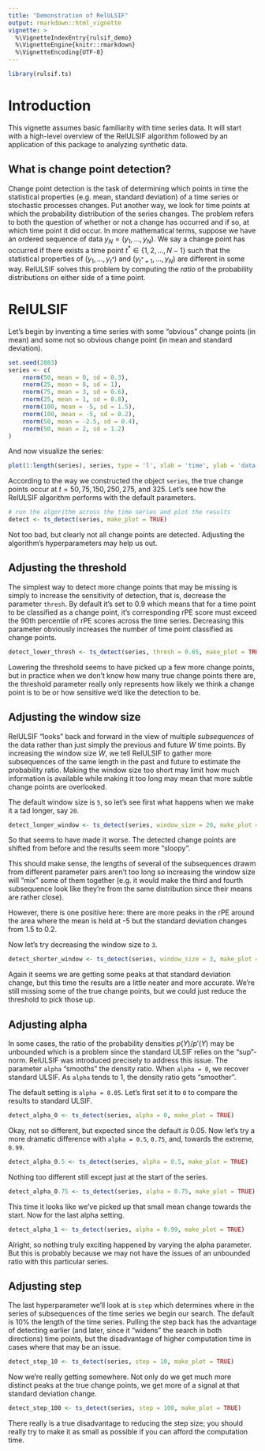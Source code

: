 ```yaml
---
title: "Demonstration of RelULSIF"
output: rmarkdown::html_vignette
vignette: >
  %\VignetteIndexEntry{rulsif_demo}
  %\VignetteEngine{knitr::rmarkdown}
  %\VignetteEncoding{UTF-8}
---
```


```r
library(rulsif.ts)
```

# Introduction

This vignette assumes basic familiarity with time series data. It will start 
with a high-level overview of the RelULSIF algorithm 
followed by an application of this package to analyzing synthetic data.

## What is change point detection?
Change point detection is the task of determining which points in time the 
statistical properties (e.g. mean, standard deviation) of a time series or
stochastic processes changes. Put another way, we look for time points at which
the probability distribution of the series changes. The problem refers to both
the question of whether or not a change has occurred and if so, at which time point
it did occur. In more mathematical terms, suppose we have an ordered sequence of data 
$y_{N} = (y_1, \ldots, y_N)$. We say a change point has occurred if there exists a
time point $t^* \in \{1, 2, \ldots, N - 1\}$ such that the statistical properties
of $(y_1, \ldots, y_{t^*})$ and $(y_{t^*+1}, \ldots, y_N)$ are different in some way.
RelULSIF solves this problem by computing the *ratio* of the 
probability distributions on either side of a time point.

# RelULSIF

Let's begin by inventing a time series with some "obvious" change points (in mean)
and some not so obvious change point (in mean and standard deviation).

```r
set.seed(2883)
series <- c(
    rnorm(50, mean = 0, sd = 0.3),
    rnorm(25, mean = 8, sd = 1),
    rnorm(75, mean = 3, sd = 0.6),
    rnorm(25, mean = 1, sd = 0.8),
    rnorm(100, mean = -5, sd = 1.5),
    rnorm(100, mean = -5, sd = 0.2),
    rnorm(50, mean = -2.5, sd = 0.4),
    rnorm(50, mean = 2, sd = 1.2)
)
```

And now visualize the series:

```r
plot(1:length(series), series, type = 'l', xlab = 'time', ylab = 'data')
```

According to the way we constructed the object `series`, the true change points
occur at $t = 50, 75, 150, 250, 275,$ and $325$. Let's see how the RelULSIF 
algorithm performs with the default parameters.

```r
# run the algorithm across the time series and plot the results
detect <- ts_detect(series, make_plot = TRUE)
```

Not too bad, but clearly not all change points are detected. Adjusting the algorithm's 
hyperparameters may help us out. 


## Adjusting the threshold
The simplest way to detect more change points that may be missing is simply
to increase the sensitivity of detection, that is, decrease the parameter
`thresh`. By default it's set to 0.9 which means that for a time point to
be classified as a change point, it's corresponding rPE score must exceed the 
90th percentile of rPE scores across the time series. Decreasing this
parameter obviously increases the number of time point classified as 
change points.

```r
detect_lower_thresh <- ts_detect(series, thresh = 0.65, make_plot = TRUE)
```

Lowering the threshold seems to have picked up a few more change points,
but in practice when we don't know how many true change points there are, the
threshold parameter really only represents how likely we think a change point
is to be or how sensitive we'd like the detection to be. 

## Adjusting the window size
RelULSIF "looks" back and forward in the view of multiple *subsequences*
of the data rather than just simply the previous and future $W$ time points. By
increasing the window size $W$, we tell RelULSIF to gather more subsequences of
the same length in the past and future to estimate the probability ratio. Making
the window size too short may limit how much information is available while
making it too long may mean that more subtle change points are overlooked.

The default window size is `5`, so let's see first what happens when we make it a tad
longer, say `20`.

```r
detect_longer_window <- ts_detect(series, window_size = 20, make_plot = TRUE)
```

So that seems to have made it worse. The detected change points are shifted
from before and the results seem more "sloopy".

This should make sense, the lengths
of several of the subsequences drawm from different parameter pairs aren't too long
so increasing the window size will "mix" some of them together (e.g. it would
make the third and fourth subsequence look like they're from the same distribution
since their means are rather close).

However, there is one positive here: there are more peaks in the rPE around the 
area where the mean is held at -5 but the standard  deviation changes from 1.5 to 0.2. 

Now let's try decreasing the window size to `3`.

```r
detect_shorter_window <- ts_detect(series, window_size = 3, make_plot = TRUE)
```

Again it seems we are getting some peaks at that standard deviation change, but
this time the results are a little neater and more accurate. We're still
missing some of the true change points, but we could just reduce the threshold
to pick those up.

## Adjusting alpha
In some cases, the ratio of the probability densities $p(Y) / p'(Y)$ may
be unbounded which is a problem since the standard ULSIF relies on the "sup"-norm.
RelULSIF was introduced precisely to address this issue. The parameter `alpha` "smooths"
the density ratio. When `alpha = 0`,  we recover standard ULSIF. As `alpha` tends to 1,
the density ratio gets "smoother".

The default setting is `alpha = 0.05`. Let's first set it to `0` to compare the
results to standard ULSIF.

```r
detect_alpha_0 <- ts_detect(series, alpha = 0, make_plot = TRUE)
```

Okay, not so different, but expected since the default *is* 0.05. Now let's try
a more dramatic difference with `alpha = 0.5`, `0.75`, and, towards the extreme, `0.99`.

```r
detect_alpha_0.5 <- ts_detect(series, alpha = 0.5, make_plot = TRUE)
```

Nothing too different still except just at the start of the series.

```r
detect_alpha_0.75 <- ts_detect(series, alpha = 0.75, make_plot = TRUE)
```

This time it looks like we've picked up that small mean change towards the start.
Now for the last alpha setting.

```r
detect_alpha_1 <- ts_detect(series, alpha = 0.99, make_plot = TRUE)
```

Alright, so nothing truly exciting happened by varying the alpha parameter. But this
is probably because we may not have the issues of an unbounded ratio with this
particular series.

## Adjusting step
The last hyperparameter we'll look at is `step` which determines where in the series
of subsequences of the time series we begin our search. The default is 10% the 
length of the time series. Pulling the step back has the advantage
of detecting earlier (and later, since it "widens" the search in both directions) time points,
but the disadvantage of higher computation time in cases where that may be an issue.

```r
detect_step_10 <- ts_detect(series, step = 10, make_plot = TRUE)
```

Now we're really getting somewhere. Not only do we get much more distinct peaks at the true
change points, we get more of a signal at that standard deviation change. 

```r
detect_step_100 <- ts_detect(series, step = 100, make_plot = TRUE)
```

There really is a true disadvantage to reducing the step size; you should really try to make
it as small as possible if you can afford the computation time.

